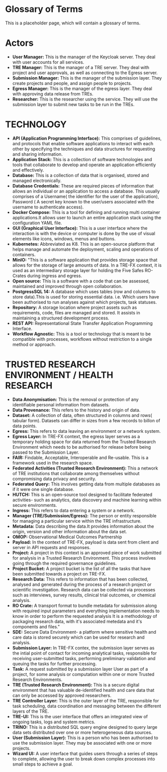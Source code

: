 # Glossary of Terms

This is a placeholder page, which will contain a glossary of terms.

# Actors
- **User Manager:** This is the manager of the Keycloak server. They deal with user accounts for all services.
- **TRE Manager:** This is the manager of a TRE server. They deal with project and user approvals, as well as connecting to the Egress server.
- **Submission Manager:** This is the manager of the submission layer. They create projects and people, and assign people to projects.
- **Egress Manager:** This is the manager of the egress layer. They deal with approving data release from TREs.
- **Researcher:** This is the researcher using the service. They will use the submission layer to submit new tasks to be run in the TREs.

# TECHNOLOGY
- **API (Application Programming Interface):** This comprises of guidelines, and protocols that enable software applications to interact with each other by specifying the techniques and data structures for requesting and sharing information.
- **Application Stack:** This is a collection of software technologies and tools that collaborate to develop and operate an application efficiently and effectively.
- **Database:** This is a collection of data that is organised, stored and managed electronically.
- **Database Credentials:** These are required pieces of information that allows an individual or an application to access a database. This usually comprises of a Username( the identifier for the user of the application), Password ( A secret key known to the user/users associated with the username to authenticate access).
- **Docker Compose:** This is a tool for defining and running multi container applications.It allows user to launch an entire application stack using the configuration YAML file.
- **GUI (Graphical User Interface):** This is a user interface where the interaction is with the device or computer is done by the use of visual elements like icons, windows, menus and buttons.
- **Kubernetes:** Abbreviated as K8. This is an open-source platform that helps manage and automate the deployment, scaling and operations of containers.
- **MinIO:** "This is a software application that provides storage space that allows for the storage of large amounts of data.
In a TRE-FX context, it is used as an intermediary storage layer for holding the Five Safes RO-Crates during ingress and egress.
- **Open source:** This is a software with a code that can be assessed, maintained and improved through open collaboration.
- **PostgressSQL 14:** A database which uses tables (row and columns to store data).This is used for storing essential data. i.e. Which users have been authorised to run analyses against which projects, task statuses.
- **Repository:** A storage location where project assets such as requirements, code, files are managed and stored. It assists in maintaining a structured development process.
- **REST API:** Representational State Transfer Application Programming Interface.
- **Workflow Agnostic:** This is a tool or technology that is meant to be compatible with processes, workflows without restriction to a single method or approach.

# TRUSTED RESEARCH ENVIRONMENT / HEALTH RESEARCH
- **Data Anonymisation:** This is the removal or protection of any identifiable personal information from datasets.
- **Data Provenance:** This refers to the history and origin of data.
- **Dataset:** A collection of data, often structured in columns and rows( tabular form). Datasets can differ in sizes from a few records to billon of data points.
- **Egress:** This refers to data leaving an environment or a network system.
- **Egress Layer:** In TRE-FX context, the egress layer serves as a temporary holding space for data returned from the Trusted Research Environment which needs to be authorised for release before being passed to the Submission Layer.
- **FAIR:** Findable, Acceptable, Interoperable and Re-usable. This is a framework used in the research space.
- **Federated Activities (Trusted Research Environment):** This a network of TRE institutions that collaborate among themselves without compromising data privacy and security.
- **Federated Query:** This involves getting data from multiple databases as if it were one single database.
- **HUTCH:** This is an open-source tool designed to facilitate federated activities- such as analytics, data discovery and machine learning within secure environments.
- **Ingress:** This refers to data entering a system or a network. 
- **Manager (TRE/Submission/Egress):** The person or entity responsible for managing a particular service within the TRE infrastructure.
- **Metadata:** Data describing the data.It provides information about the origin, version and other information about the data set.
- **OMOP:** Observational Medical Outcomes Partnership
- **Payload:** In the context of TRE-FX, payload is data sent from client and server in API requests and responses.
- **Project:** A project in this context is an approved piece of work submitted for analysis in a Trusted Research Environment. This process involves going through the required governance guidelines.
- **Project Bucket:** A project bucket is the list of all the tasks that have been submitted towards a project on TRE-FX.
- **Research Data:** This refers to information that has been collected, analysed and generated during the process of a research project or scientific investigation. Research data can be collected via processes such as interviews, survey results, clinical trial outcomes, or chemical analysis.
- **RO Crate:** A transport format to bundle metadata for submission along with required input parameters and everything implementation needs to know in order to perform the requested analysis
It is a methodology of packaging research data, with it's associated metedata and it's components and files."
- **SDE:** Secure Data Environment- a platform where sensitive health and care data is stored securely which can be used for research and analysis.
- **Submission Layer:** In TRE-FX contex, the submission layer serves as the intial point of contact for incoming analytical tasks, responsible for receiving user-submitted tasks, performing preliminary validation and queuing the tasks for further processing.
- **Task:** A request submitted by a submission layer User as part of a project, for some analysis or computation within one or more Trusted Research Environments.
- **TRE (Trusted Research Environment):** This is a secure digital environment that has valuable de-identified health and care data that can only be accessed by approved researchers.
- **TRE Controller Layer:** This is the outer layer of the TRE, responsible for task scheduling, data coordination and messaging between the different layers of the TRE.
- **TRE-UI:** This is the user interface that offers an integrated view of ongoing tasks, logs and system metrics.
- **TRINO:** This is a distributed SQL query engine designed to query large data sets distributed over one or more heterogeneous data sources.
- **User (Submission Layer):** This is a person who has been authorised to use the submission layer. They may be associated with one or more projects.
- **Wizard UI:** A user interface that guides users through a series of steps to complete, allowing the user to break down complex processes into small steps to achieve a goal.


